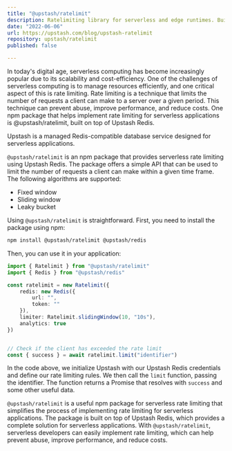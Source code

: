 ```yaml
---
title: "@upstash/ratelimit"
description: Ratelimiting library for serverless and edge runtimes. Built on top of Upstash Redis.
date: "2022-06-06"
url: https://upstash.com/blog/upstash-ratelimit
repository: upstash/ratelimit
published: false

---
```


In today's digital age, serverless computing has become increasingly popular due to its scalability and cost-efficiency. One of the challenges of serverless computing is to manage resources efficiently, and one critical aspect of this is rate limiting. Rate limiting is a technique that limits the number of requests a client can make to a server over a given period. This technique can prevent abuse, improve performance, and reduce costs. One npm package that helps implement rate limiting for serverless applications is @upstash/ratelimit, built on top of Upstash Redis.

Upstash is a managed Redis-compatible database service designed for serverless applications.

`@upstash/ratelimit` is an npm package that provides serverless rate limiting using Upstash Redis. The package offers a simple API that can be used to limit the number of requests a client can make within a given time frame. The following algorithms are supported:

- Fixed window
- Sliding window
- Leaky bucket


Using `@upstash/ratelimit` is straightforward. First, you need to install the package using npm:

```bash
npm install @upstash/ratelimit @upstash/redis
```
Then, you can use it in your  application:

```ts
import { Ratelimit } from "@upstash/ratelimit"
import { Redis } from "@upstash/redis"

const ratelimit = new Ratelimit({
    redis: new Redis({
        url: "",
        token: ""
    }),
    limiter: Ratelimit.slidingWindow(10, "10s"),
    analytics: true
})


// Check if the client has exceeded the rate limit
const { success } = await ratelimit.limit("identifier")
```

In the code above, we initialize Upstash with our Upstash Redis credentials and define our rate limiting rules. We then call the `limit` function, passing the identifier. The function returns a Promise that resolves with `success` and some other useful data.

`@upstash/ratelimit` is a useful npm package for serverless rate limiting that simplifies the process of implementing rate limiting for serverless applications. The package is built on top of Upstash Redis, which provides a complete solution for serverless applications. With `@upstash/ratelimit`, serverless developers can easily implement rate limiting, which can help prevent abuse, improve performance, and reduce costs.
